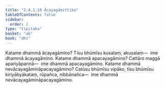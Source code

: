 ```yaml
---
title: "2.4.1.10 Ācayagāmittika"
tableOfContents: false
sidebar:
  order: 2
type: "tipitaka"
basket: "ab"
book: "dhs"
---
```



<DynamicBreadcrumb />

<Division number="1411" book="dhs" bookNo="29" page="270">

<Paragraph number="2117" book="dhs">
Katame dhammā ācayagāmino? Tīsu bhūmīsu kusalaṃ, akusalaṃ—  ime dhammā ācayagāmino.
</Paragraph>

</Division>
<Division number="1412" book="dhs" bookNo="29" page="270">

<Paragraph number="2118" book="dhs">
Katame dhammā apacayagāmino? Cattāro maggā apariyāpannā—  ime dhammā apacayagāmino.
</Paragraph>

</Division>
<Division number="1413" book="dhs" bookNo="29" page="270">

<Paragraph number="2119" book="dhs">
Katame dhammā nevācayagāmināpacayagāmino? Catūsu bhūmīsu vipāko, tīsu bhūmīsu kiriyābyākataṃ, rūpañca, nibbānañca—  ime dhammā nevācayagāmināpacayagāmino.
</Paragraph>
</Division>